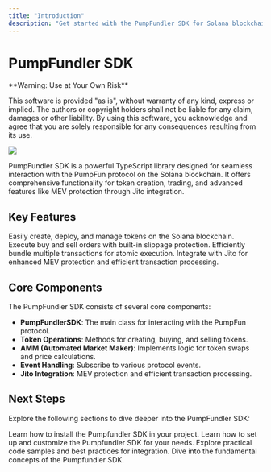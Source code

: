 ```yaml
---
title: "Introduction"
description: "Get started with the PumpFundler SDK for Solana blockchain development"
---
```


# PumpFundler SDK

<Warning>
  **Warning: Use at Your Own Risk**

  This software is provided "as is", without warranty of any kind, express or implied. The authors or copyright holders shall not be liable for any claim, damages or other liability. By using this software, you acknowledge and agree that you are solely responsible for any consequences resulting from its use.
</Warning>

<Frame>
  <img src="/images/use-at-own-risk.png" />
</Frame>

PumpFundler SDK is a powerful TypeScript library designed for seamless interaction with the PumpFun protocol on the Solana blockchain. It offers comprehensive functionality for token creation, trading, and advanced features like MEV protection through Jito integration.

## Key Features

<CardGroup cols={2}>
  <Card title="Token Creation and Management" icon="coins">
    Easily create, deploy, and manage tokens on the Solana blockchain.
  </Card>
  <Card title="Trading Operations" icon="chart-line">
    Execute buy and sell orders with built-in slippage protection.
  </Card>
  <Card title="Transaction Bundling" icon="layer-group">
    Efficiently bundle multiple transactions for atomic execution.
  </Card>
  <Card title="MEV Protection" icon="shield-halved">
    Integrate with Jito for enhanced MEV protection and efficient transaction processing.
  </Card>
</CardGroup>

## Core Components

The PumpFundler SDK consists of several core components:

- **PumpFundlerSDK**: The main class for interacting with the PumpFun protocol.
- **Token Operations**: Methods for creating, buying, and selling tokens.
- **AMM (Automated Market Maker)**: Implements logic for token swaps and price calculations.
- **Event Handling**: Subscribe to various protocol events.
- **Jito Integration**: MEV protection and efficient transaction processing.

## Next Steps

Explore the following sections to dive deeper into the PumpFundler SDK:

<CardGroup cols={2}>
  <Card title="Installation" icon="download" href="/installation">
    Learn how to install the Pumpfundler SDK in your project.
  </Card>
  <Card title="Configuration" icon="gear" href="/configuration">
    Learn how to set up and customize the Pumpfundler SDK for your needs.
  </Card>
  <Card title="Examples" icon="code" href="/examples">
    Explore practical code samples and best practices for integration.
  </Card>
  <Card title="Core Concepts" icon="book" href="/core-concepts/pumpfundler-sdk">
    Dive into the fundamental concepts of the Pumpfundler SDK.
  </Card>
</CardGroup>
